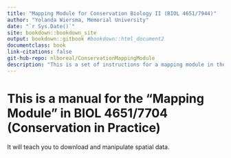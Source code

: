 ```yaml
--- 
title: "Mapping Module for Conservation Biology II (BIOL 4651/7944)"
author: "Yolanda Wiersma, Memorial University"
date: "`r Sys.Date()`"
site: bookdown::bookdown_site
output: bookdown::gitbook #bookdown::html_document2
documentclass: book
link-citations: false
git-hub-repo: nlboreal/ConservationMappingModule
description: "This is a set of instructions for a mapping module in the BIOL 4651/7944 Conservation in Practice Course"
---
```


# This is a manual for the "Mapping Module" in BIOL 4651/7704 (Conservation in Practice)

It will teach you to download and manipulate spatial data. 

